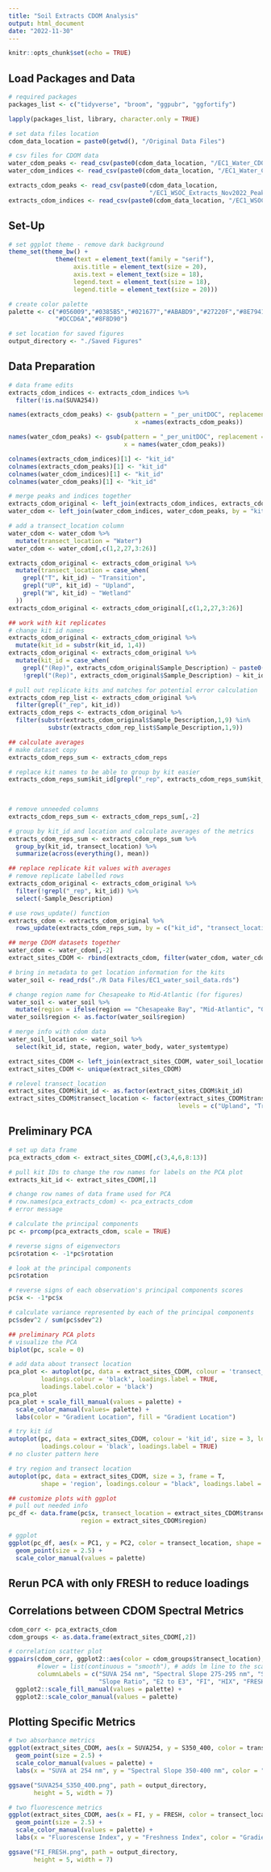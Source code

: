 ```yaml
---
title: "Soil Extracts CDOM Analysis"
output: html_document
date: "2022-11-30"
---
```


```r
knitr::opts_chunk$set(echo = TRUE)
```

## Load Packages and Data

```r
# required packages
packages_list <- c("tidyverse", "broom", "ggpubr", "ggfortify")

lapply(packages_list, library, character.only = TRUE)

# set data files location
cdom_data_location = paste0(getwd(), "/Original Data Files")

# csv files for CDOM data
water_cdom_peaks <- read_csv(paste0(cdom_data_location, "/EC1_Water_CDOM_DOCnormalizedpeakpicks_20221011.csv"))
water_cdom_indices <- read_csv(paste0(cdom_data_location, "/EC1_Water_CDOM_SpectralIndices_20221011.csv"))

extracts_cdom_peaks <- read_csv(paste0(cdom_data_location,
                                       "/EC1_WSOC_Extracts_Nov2022_PeakPicks_DOCnormalized.csv"))
extracts_cdom_indices <- read_csv(paste0(cdom_data_location, "/EC1_WSOC_Extracts_Nov2022_SpectralIndices.csv"))
```

## Set-Up

```r
# set ggplot theme - remove dark background
theme_set(theme_bw() +
             theme(text = element_text(family = "serif"),
                  axis.title = element_text(size = 20),
                  axis.text = element_text(size = 18),
                  legend.text = element_text(size = 18),
                  legend.title = element_text(size = 20)))

# create color palette
palette <- c("#056009","#0385B5","#021677","#ABABD9","#27220F","#8E7941",
             "#DCCD6A","#8F8D90")

# set location for saved figures
output_directory <- "./Saved Figures"
```

## Data Preparation

```r
# data frame edits
extracts_cdom_indices <- extracts_cdom_indices %>%
  filter(!is.na(SUVA254))

names(extracts_cdom_peaks) <- gsub(pattern = "_per_unitDOC", replacement = "", 
                                   x =names(extracts_cdom_peaks))

names(water_cdom_peaks) <- gsub(pattern = "_per_unitDOC", replacement = "",
                                x = names(water_cdom_peaks))

colnames(extracts_cdom_indices)[1] <- "kit_id"
colnames(extracts_cdom_peaks)[1] <- "kit_id"
colnames(water_cdom_indices)[1] <- "kit_id"
colnames(water_cdom_peaks)[1] <- "kit_id"

# merge peaks and indices together
extracts_cdom_original <- left_join(extracts_cdom_indices, extracts_cdom_peaks, by = "kit_id")
water_cdom <- left_join(water_cdom_indices, water_cdom_peaks, by = "kit_id")

# add a transect_location column
water_cdom <- water_cdom %>%
  mutate(transect_location = "Water")
water_cdom <- water_cdom[,c(1,2,27,3:26)]

extracts_cdom_original <- extracts_cdom_original %>%
  mutate(transect_location = case_when(
    grepl("T", kit_id) ~ "Transition",
    grepl("UP", kit_id) ~ "Upland",
    grepl("W", kit_id) ~ "Wetland"
  ))
extracts_cdom_original <- extracts_cdom_original[,c(1,2,27,3:26)]
```

```r
## work with kit replicates
# change kit id names
extracts_cdom_original <- extracts_cdom_original %>%
  mutate(kit_id = substr(kit_id, 1,4))
extracts_cdom_original <- extracts_cdom_original %>%  
  mutate(kit_id = case_when(
    grepl("(Rep)", extracts_cdom_original$Sample_Description) ~ paste0(kit_id,"_rep"),
    !grepl("(Rep)", extracts_cdom_original$Sample_Description) ~ kit_id))

# pull out replicate kits and matches for potential error calculation
extracts_cdom_rep_list <- extracts_cdom_original %>%
  filter(grepl("_rep", kit_id))
extracts_cdom_reps <- extracts_cdom_original %>%
  filter(substr(extracts_cdom_original$Sample_Description,1,9) %in% 
           substr(extracts_cdom_rep_list$Sample_Description,1,9))

## calculate averages
# make dataset copy
extracts_cdom_reps_sum <- extracts_cdom_reps

# replace kit names to be able to group by kit easier
extracts_cdom_reps_sum$kit_id[grepl("_rep", extracts_cdom_reps_sum$kit_id)] <- gsub(pattern = "_rep",
                                                                                    replacement = "", 
                                                                                    x = extracts_cdom_reps_sum$kit_id[grepl("_rep", extracts_cdom_reps_sum$kit_id)])

# remove unneeded columns
extracts_cdom_reps_sum <- extracts_cdom_reps_sum[,-2]

# group by kit_id and location and calculate averages of the metrics
extracts_cdom_reps_sum <- extracts_cdom_reps_sum %>%
  group_by(kit_id, transect_location) %>%
  summarize(across(everything(), mean))

## replace replicate kit values with averages
# remove replicate labelled rows
extracts_cdom_original <- extracts_cdom_original %>%
  filter(!grepl("_rep", kit_id)) %>%
  select(-Sample_Description)

# use rows_update() function
extracts_cdom <- extracts_cdom_original %>%
  rows_update(extracts_cdom_reps_sum, by = c("kit_id", "transect_location"))
```

```r
## merge CDOM datasets together 
water_cdom <- water_cdom[,-2]
extract_sites_CDOM <- rbind(extracts_cdom, filter(water_cdom, water_cdom$kit_id %in% extracts_cdom$kit_id))

```

```r
# bring in metadata to get location information for the kits
water_soil <- read_rds("./R Data Files/EC1_water_soil_data.rds")

# change region name for Chesapeake to Mid-Atlantic (for figures)
water_soil <- water_soil %>%
  mutate(region = ifelse(region == "Chesapeake Bay", "Mid-Atlantic", "Great Lakes"))
water_soil$region <- as.factor(water_soil$region)

# merge info with cdom data
water_soil_location <- water_soil %>%
  select(kit_id, state, region, water_body, water_systemtype)

extract_sites_CDOM <- left_join(extract_sites_CDOM, water_soil_location, by = "kit_id")
extract_sites_CDOM <- unique(extract_sites_CDOM)

# relevel transect_location
extract_sites_CDOM$kit_id <- as.factor(extract_sites_CDOM$kit_id)
extract_sites_CDOM$transect_location <- factor(extract_sites_CDOM$transect_location,
                                               levels = c("Upland", "Transition", "Wetland", "Water"))
```

## Preliminary PCA

```r
# set up data frame
pca_extracts_cdom <- extract_sites_CDOM[,c(3,4,6,8:13)]

# pull kit IDs to change the row names for labels on the PCA plot
extracts_kit_id <- extract_sites_CDOM[,1]

# change row names of data frame used for PCA
# row.names(pca_extracts_cdom) <- pca_extracts_cdom
# error message 

# calculate the principal components
pc <- prcomp(pca_extracts_cdom, scale = TRUE)

# reverse signs of eigenvectors
pc$rotation <- -1*pc$rotation

# look at the principal components
pc$rotation

# reverse signs of each observation's principal components scores
pc$x <- -1*pc$x

# calculate variance represented by each of the principal components
pc$sdev^2 / sum(pc$sdev^2)
```

```r
## preliminary PCA plots
# visualize the PCA
biplot(pc, scale = 0)

# add data about transect location
pca_plot <- autoplot(pc, data = extract_sites_CDOM, colour = 'transect_location', frame = T, size = 3, loadings = TRUE,
         loadings.colour = 'black', loadings.label = TRUE,
         loadings.label.color = 'black')
pca_plot
pca_plot + scale_fill_manual(values = palette) + 
  scale_color_manual(values= palette) +
  labs(color = "Gradient Location", fill = "Gradient Location")

# try kit id
autoplot(pc, data = extract_sites_CDOM, colour = 'kit_id', size = 3, loadings = TRUE,
         loadings.colour = 'black', loadings.label = TRUE)
# no cluster pattern here

# try region and transect location
autoplot(pc, data = extract_sites_CDOM, size = 3, frame = T,
         shape = 'region', loadings.colour = "black", loadings.label = TRUE)
```

```r
## customize plots with ggplot
# pull out needed info
pc_df <- data.frame(pc$x, transect_location = extract_sites_CDOM$transect_location,
                    region = extract_sites_CDOM$region)

# ggplot
ggplot(pc_df, aes(x = PC1, y = PC2, color = transect_location, shape = region)) +
  geom_point(size = 2.5) +
  scale_color_manual(values = palette)
```

## Rerun PCA with only FRESH to reduce loadings


## Correlations between CDOM Spectral Metrics

```r
cdom_corr <- pca_extracts_cdom
cdom_groups <- as.data.frame(extract_sites_CDOM[,2])

# correlation scatter plot
ggpairs(cdom_corr, ggplot2::aes(color = cdom_groups$transect_location),
        #lower = list(continuous = "smooth"), # adds lm line to the scatterplots
        columnLabels = c("SUVA 254 nm", "Spectral Slope 275-295 nm", "Spectral Slope 350-400 nm",
                         "Slope Ratio", "E2 to E3", "FI", "HIX", "FRESH", "BIX")) +
  ggplot2::scale_fill_manual(values = palette) +
  ggplot2::scale_color_manual(values = palette)
```

## Plotting Specific Metrics

```r
# two absorbance metrics
ggplot(extract_sites_CDOM, aes(x = SUVA254, y = S350_400, color = transect_location)) +
  geom_point(size = 2.5) +
  scale_color_manual(values = palette) +
  labs(x = "SUVA at 254 nm", y = "Spectral Slope 350-400 nm", color = "Gradient Location")

ggsave("SUVA254_S350_400.png", path = output_directory,
       height = 5, width = 7)
```

```r
# two fluorescence metrics
ggplot(extract_sites_CDOM, aes(x = FI, y = FRESH, color = transect_location)) +
  geom_point(size = 2.5) +
  scale_color_manual(values = palette) +
  labs(x = "Fluorescense Index", y = "Freshness Index", color = "Gradient Location")

ggsave("FI_FRESH.png", path = output_directory,
       height = 5, width = 7)
```

